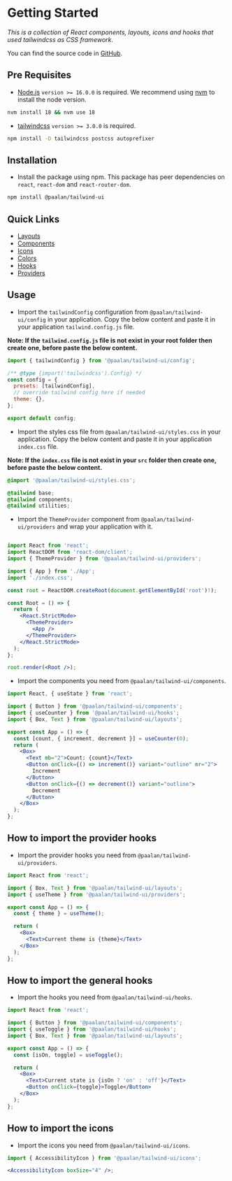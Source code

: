 
<Meta title="System/Getting Started" />

# Getting Started

_This is a collection of React components, layouts, icons and hooks that used tailwindcss as CSS framework._

You can find the source code in [GitHub](https://github.com/paalamugan/paalan-tailwind-ui).

## Pre Requisites

- [Node.js](https://nodejs.org/en/) `version >= 16.0.0` is required. We recommend using [nvm](https://www.freecodecamp.org/news/node-version-manager-nvm-install-guide/) to install the node version.

```bash
nvm install 18 && nvm use 18
```

- [tailwindcss](https://tailwindcss.com/docs/guides/vite) `version >= 3.0.0` is required.

```bash
npm install -D tailwindcss postcss autoprefixer
```

## Installation

- Install the package using npm. This package has peer dependencies on `react`, `react-dom` and `react-router-dom`.

```bash
npm install @paalan/tailwind-ui
```

## Quick Links

- [Layouts](/docs/layouts-box--docs)
- [Components](/docs/components-accordion--docs)
- [Icons](/docs/icons-all-icons--docs)
- [Colors](/docs/system-colors--docs)
- [Hooks](/docs/hooks-state-management-usecallbackref--documentation)
- [Providers](/docs/providers-themeprovider--docs)

## Usage

- Import the `tailwindConfig` configuration from `@paalan/tailwind-ui/config` in your application. Copy the below content and paste it in your application `tailwind.config.js` file.

**Note: If the `tailwind.config.js` file is not exist in your root folder then create one, before paste the below content.**

```js
import { tailwindConfig } from '@paalan/tailwind-ui/config';

/** @type {import('tailwindcss').Config} */
const config = {
  presets: [tailwindConfig],
  // override tailwind config here if needed
  theme: {},
};

export default config;
```

- Import the styles css file from `@paalan/tailwind-ui/styles.css` in your application. Copy the below content and paste it in your application `index.css` file.

**Note: If the `index.css` file is not exist in your `src` folder then create one, before paste the below content.**

```css
@import '@paalan/tailwind-ui/styles.css';

@tailwind base;
@tailwind components;
@tailwind utilities;
```

- Import the `ThemeProvider` component from `@paalan/tailwind-ui/providers` and wrap your application with it.

```jsx

import React from 'react';
import ReactDOM from 'react-dom/client';
import { ThemeProvider } from '@paalan/tailwind-ui/providers';

import { App } from './App';
import './index.css';

const root = ReactDOM.createRoot(document.getElementById('root')!);

const Root = () => {
  return (
    <React.StrictMode>
      <ThemeProvider>
        <App />
      </ThemeProvider>
    </React.StrictMode>
  );
};

root.render(<Root />);
```

- Import the components you need from `@paalan/tailwind-ui/components`.

```jsx
import React, { useState } from 'react';

import { Button } from '@paalan/tailwind-ui/components';
import { useCounter } from '@paalan/tailwind-ui/hooks';
import { Box, Text } from '@paalan/tailwind-ui/layouts';

export const App = () => {
  const [count, { increment, decrement }] = useCounter(0);
  return (
    <Box>
      <Text mb="2">Count: {count}</Text>
      <Button onClick={() => increment()} variant="outline" mr="2">
        Increment
      </Button>
      <Button onClick={() => decrement()} variant="outline">
        Decrement
      </Button>
    </Box>
  );
};
```

## How to import the provider hooks

- Import the provider hooks you need from `@paalan/tailwind-ui/providers`.

```jsx
import React from 'react';

import { Box, Text } from '@paalan/tailwind-ui/layouts';
import { useTheme } from '@paalan/tailwind-ui/providers';

export const App = () => {
  const { theme } = useTheme();

  return (
    <Box>
      <Text>Current theme is {theme}</Text>
    </Box>
  );
};
```

## How to import the general hooks

- Import the hooks you need from `@paalan/tailwind-ui/hooks`.

```jsx
import React from 'react';

import { Button } from '@paalan/tailwind-ui/components';
import { useToggle } from '@paalan/tailwind-ui/hooks';
import { Box, Text } from '@paalan/tailwind-ui/layouts';

export const App = () => {
  const [isOn, toggle] = useToggle();

  return (
    <Box>
      <Text>Current state is {isOn ? 'on' : 'off'}</Text>
      <Button onClick={toggle}>Toggle</Button>
    </Box>
  );
};
```

## How to import the icons

- Import the icons you need from `@paalan/tailwind-ui/icons`.

```jsx
import { AccessibilityIcon } from '@paalan/tailwind-ui/icons';

<AccessibilityIcon boxSize="4" />;
```
